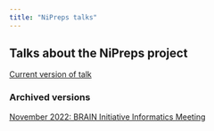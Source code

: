 ```yaml
---
title: "NiPreps talks"
---
```


## Talks about the NiPreps project

[Current version of talk](talk/)

### Archived versions

[November 2022: BRAIN Initiative Informatics Meeting](pdfs/NiPreps_BRAIN_Nov2022.pdf)
